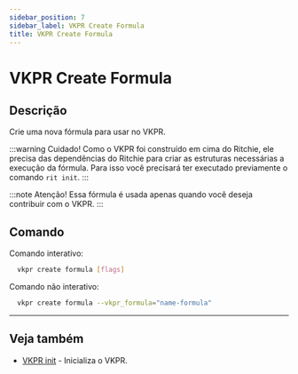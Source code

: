 ```yaml
---
sidebar_position: 7
sidebar_label: VKPR Create Formula
title: VKPR Create Formula
---
```


# VKPR Create Formula

## Descrição

Crie uma nova fórmula para usar no VKPR.

:::warning Cuidado!
Como o VKPR foi construído em cima do Ritchie, ele precisa das dependências do Ritchie para criar as estruturas necessárias a execução da fórmula. Para isso você precisará ter executado previamente o comando `rit init`.
:::

:::note Atenção!
Essa fórmula é usada apenas quando você deseja contribuir com o VKPR.
:::

## Comando

Comando interativo:

```bash
  vkpr create formula [flags]
```

Comando não interativo:

```bash
  vkpr create formula --vkpr_formula="name-formula"
```

---

## Veja também

- [VKPR init](/docs/commands/init) - Inicializa o VKPR.
